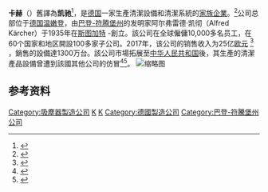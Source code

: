 {{Infobox company
| name = 卡赫<br>Alfred Kärcher SE & Co. KG
| revenue = 
| homepage = {{url|https://www.kaercher.com}}
| subsid = Kärcher Futuretech、Kärcher New Venture、WOMA、Ringler、ISAL、Leuco、Max Holder、Zoi、interpool、SoniQ Services、Landa、Hotsy、Windsor、Cuda、Spraymart、Water Maze
| parent = 
| num_employees = 13,498 (2019)<ref>https://www.kaercher.com/de/inside-kaercher/unternehmen/ueber-kaercher.html {{Wayback|url=https://www.kaercher.com/de/inside-kaercher/unternehmen/ueber-kaercher.html |date=20201103214025 }} Official site</ref>
| net_income = 
| operating_income = 
| products = 清潔設備、清潔系統
| logo = Kärcher Logo 2015.svg
| industry = 製造業
| key_people = 
| area_served = 全球
| location = [[德国|德国]][[温嫩登|温嫩登]]
| foundation = 1935年1月2日
| founder = {{link-en|阿尔弗雷德·克歇尔|Alfred Kärcher}}
| type = SE & Co. KG (私人企業)
| footnotes = 
}}
'''卡赫'''（{{lang-de|Alfred Kärcher SE & Co. KG}}）舊譯為'''凯驰'''<ref>{{cite news |title=KARCHER：新的名字，开始全心旅程 |url=https://www.karcher.cn/cn/karcher.html |publisher=卡赫 |accessdate=2020-07-28 |archive-date=2020-08-07 |archive-url=https://web.archive.org/web/20200807181816/https://www.karcher.cn/cn/karcher.html |dead-url=no }}</ref>，是[[德国|德国]]一家生產清潔設備和清潔系統的[[家族企業|家族企業]]。<ref>{{Cite news|url=http://www.karcherwindowvacuum.co.uk|title=Information about Karcher WV50 Plus Window Vacuum|accessdate=2013-07-16|archive-date=2013-07-08|archive-url=https://web.archive.org/web/20130708192554/http://www.karcherwindowvacuum.co.uk/|dead-url=yes}}</ref>公司总部位于[[德国|德国]][[温嫩登|温嫩登]]，由[[巴登-符腾堡|巴登-符腾堡州]]的发明家阿尔弗雷德·凯彻（Alfred Kärcher）于1935年在[[斯图加特|斯图加特]] -{{link-en|巴特坎施塔特|Bad Cannstatt}}創立。該公司在全球僱傭10,000多名员工，在60个国家和地区開設100多家子公司。2017年，该公司的销售收入为25亿[[欧元|欧元]] <ref>{{cite web|url=https://www.prnewswire.com/news-releases/nyc-parks-historical-dover-patrol-monument-to-receive-restorative-cleaning-from-renowned-karcher-group-300710621.html|title=NYC Parks' Historical Dover Patrol Monument To Receive Restorative Cleaning From Renowned Kärcher Group|first=|last=Kärcher|website=www.prnewswire.com|access-date=2020-07-28|archive-date=2018-10-06|archive-url=https://web.archive.org/web/20181006235541/https://www.prnewswire.com/news-releases/nyc-parks-historical-dover-patrol-monument-to-receive-restorative-cleaning-from-renowned-karcher-group-300710621.html|dead-url=no}}</ref> ，銷售的設備達1300万台。該公司市場拓展至[[中华人民共和国|中华人民共和国]]後，其生產的清潔產品設備曾遭到該國其他公司的仿冒<ref>{{Cite web|title=凯驰遭遇“山寨”之祸|url=http://qikan.chaoxing.com/detail_38502727e7500f261ebd99ebc0d46a0a3ed879629949d3d51921b0a3ea255101fc1cf1fbb4666ae6c827ace2066601cbcac2333fa187a384e398f7c17660100e0278771b3b3235101d8af08aa40a018f20b88c6e534e6905ff2392838a1740b562b48ce5ed91eb52adfd43ad95f43916|accessdate=|author=《新民周刊》 2012年第4期 P82-83页|date=|format=|publisher=|language=}}</ref><ref>{{Cite web|title=将维权进行到底！|url=https://www.dw.com/zh/%E5%B0%86%E7%BB%B4%E6%9D%83%E8%BF%9B%E8%A1%8C%E5%88%B0%E5%BA%95/a-16556486|accessdate=|author=德國之聲|date=|format=|publisher=|language=|archive-date=2021-05-26|archive-url=https://web.archive.org/web/20210526044728/https://www.dw.com/zh/%E5%B0%86%E7%BB%B4%E6%9D%83%E8%BF%9B%E8%A1%8C%E5%88%B0%E5%BA%95/a-16556486|dead-url=no}}</ref>。
[[File:Kaercher_produkte.jpg|缩略图]]      

== 参考资料 ==
{{Reflist}}
{{Commons category|Kärcher}}
[[Category:吸塵器製造公司|Category:吸塵器製造公司]]
[[Category:1935年德國建立|K]]
[[Category:德國品牌|K]]
[[Category:德國製造公司|Category:德國製造公司]]
[[Category:巴登-符騰堡州公司|Category:巴登-符騰堡州公司]]